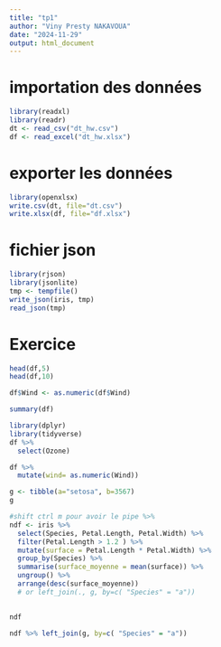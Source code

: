 ```yaml
---
title: "tp1"
author: "Viny Presty NAKAVOUA"
date: "2024-11-29"
output: html_document
---
```


# importation des données

```r
library(readxl)
library(readr)
dt <- read_csv("dt_hw.csv")
df <- read_excel("dt_hw.xlsx")
```


# exporter les données

```r
library(openxlsx)
write.csv(dt, file="dt.csv")
write.xlsx(df, file="df.xlsx")
```


# fichier json

```r
library(rjson)
library(jsonlite)
tmp <- tempfile()
write_json(iris, tmp)
read_json(tmp)
```


# Exercice

```r
head(df,5)
head(df,10)

```


```r
df$Wind <- as.numeric(df$Wind)
```


```r
summary(df)
```


```r
library(dplyr)
library(tidyverse)
df %>%
  select(Ozone)
```

```r
df %>%
  mutate(wind= as.numeric(Wind))
```


```r
g <- tibble(a="setosa", b=3567)
g
```



```r
#shift ctrl m pour avoir le pipe %>%
ndf <- iris %>% 
  select(Species, Petal.Length, Petal.Width) %>%
  filter(Petal.Length > 1.2 ) %>% 
  mutate(surface = Petal.Length * Petal.Width) %>% 
  group_by(Species) %>% 
  summarise(surface_moyenne = mean(surface)) %>% 
  ungroup() %>% 
  arrange(desc(surface_moyenne))
  # or left_join(., g, by=c( "Species" = "a"))
  
```



```r
ndf
```



```r
ndf %>% left_join(g, by=c( "Species" = "a"))
```











